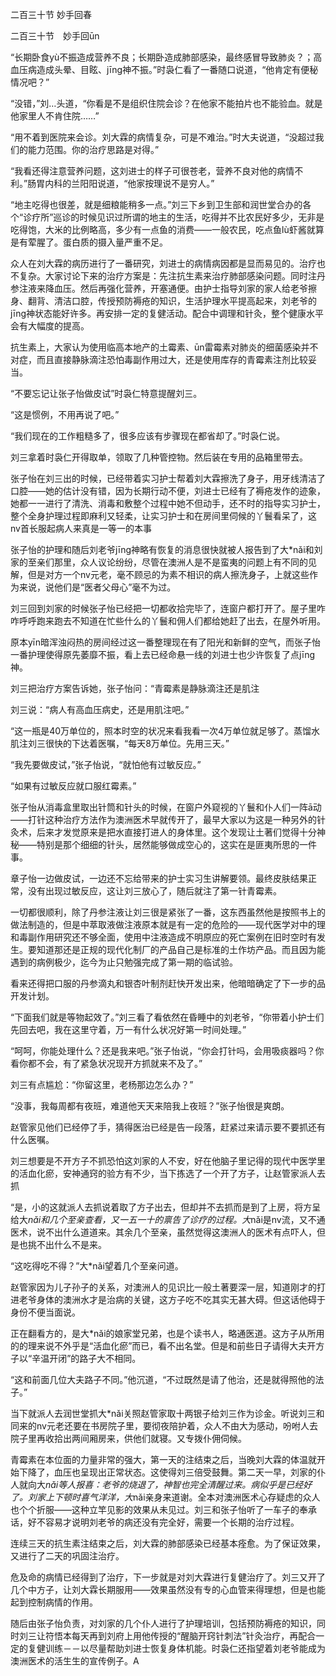 

二百三十节 妙手回春

二百三十节　妙手回ūn

“长期卧食yù不振造成营养不良；长期卧造成肺部感染，最终感冒导致肺炎？；高血压病造成头晕、目眩、jīng神不振。”时袅仁看了一番随口说道，“他肯定有便秘情况吧？”

“没错，”刘…头道，“你看是不是组织住院会诊？在他家不能拍片也不能验血。就是他家里人不肯住院……”

“用不着到医院来会诊。刘大霖的病情复杂，可是不难治。”时大夫说道，“没超过我们的能力范围。你的治疗思路是对得。”

“我看还得注意营养问题，这刘进士的样子可很苍老，营养不良对他的病情不利。”肠胃内科的兰阳阳说道，“他家按理说不是穷人。”

“地主吃得也很差，就是细粮能稍多一点。”刘三下乡到卫生部和润世堂合办的各个“诊疗所”巡诊的时候见识过所谓的地主的生活，吃得并不比农民好多少，无非是吃得饱，大米的比例略高，多少有一点鱼的消费――一般农民，吃点鱼lù虾酱就算是有荤腥了。蛋白质的摄入量严重不足。

众人在刘大霖的病历进行了一番研究，刘进士的病情病因都是显而易见的。治疗也不复杂。大家讨论下来的治疗方案是：先注抗生素来治疗肺部感染问题。同时注丹参注液来降血压。然后再强化营养，开塞通便。由护士指导刘家的家人给老爷擦身、翻背、清洁口腔，传授预防褥疮的知识，生活护理水平提高起来，刘老爷的jīng神状态能好许多。再安排一定的复健活动。配合中调理和针灸，整个健康水平会有大幅度的提高。

抗生素上，大家认为使用临高本地产的土霉素、ūn雷霉素对肺炎的细菌感染并不对症，而且直接静脉滴注恐怕毒副作用过大，还是使用库存的青霉素注剂比较妥当。

“不要忘记让张子怡做皮试”时袅仁特意提醒刘三。

“这是惯例，不用再说了吧。”

“我们现在的工作粗糙多了，很多应该有步骤现在都省却了。”时袅仁说。

刘三拿着时袅仁开得取单，领取了几种管控物。然后装在专用的品箱里带去。

张子怡在刘三出的时候，已经带着实习护士帮着刘大霖擦洗了身子，用牙线清洁了口腔――她的估计没有错，因为长期行动不便，刘进士已经有了褥疮发作的迹象，她都一一进行了清洗、消毒和敷整个过程中她不但动手，还不时的指导实习护士，整个全身护理过程即麻利又轻柔，让实习护士和在房间里伺候的丫鬟看呆了，这nv首长服起病人来真是一等一的本事

张子怡的护理和随后刘老爷jīng神略有恢复的消息很快就被人报告到了大*nǎi和刘家的至亲们那里，众人议论纷纷，尽管在澳洲人是不是蛮夷的问题上有不同的见解，但是对方一个nv元老，毫不顾忌的为素不相识的病人擦洗身子，上就这些作为来说，说他们是“医者父母心”毫不为过。

刘三回到刘家的时候张子怡已经把一切都收拾完毕了，连窗户都打开了。屋子里咋咋呼呼跑来跑去不知道在忙些什么的丫鬟和佣人们都给她赶了出去，在屋外听用。

原本yīn暗浑浊闷热的房间经过这一番整理现在有了阳光和新鲜的空气，而张子怡一番护理使得原先萎靡不振，看上去已经命悬一线的刘进士也少许恢复了点jīng神。

刘三把治疗方案告诉她，张子怡问：“青霉素是静脉滴注还是肌注

刘三说：“病人有高血压病史，还是用肌注吧。”

“这一瓶是40万单位的，照本时空的状况来看我看一次4万单位就足够了。蒸馏水肌注刘三很快的下达着医嘱，“每天8万单位。先用三天。”

“我先要做皮试，”张子怡说，“就怕他有过敏反应。”

“如果有过敏反应就口服红霉素。”

张子怡从消毒盒里取出针筒和针头的时候，在窗户外窥视的丫鬟和仆人们一阵ā动――打针这种治疗方法作为澳洲医术早就传开了，最早大家以为这是一种另外的针灸术，后来才发觉原来是把水直接打进人的身体里。这个发现让土著们觉得十分神秘――特别是那个细细的针头，居然能够做成空心的，这实在是匪夷所思的一件事。

章子怡一边做皮试，一边还不忘给带来的护士实习生讲解要领。最终皮肤结果正常，没有出现过敏反应，这让刘三放心了，随后就注了第一针青霉素。

一切都很顺利，除了丹参注液让刘三很是紧张了一番，这东西虽然他是按照书上的做法制造的，但是中萃取液做注液原本就是有一定的危险的――现代医学对中的理和毒副作用研究还不够全面，使用中注液造成不明原应的死亡案例在旧时空时有发生。要知道那还是正规的现代化制厂的产品自己是标准的土作坊产品。而且因为能遇到的病例极少，迄今为止只勉强完成了第一期的临试验。

看来还得把口服的丹参滴丸和银杏叶制剂赶快开发出来，他暗暗确定了下一步的品开发计划。

“下面我们就是等物起效了。”刘三看了看依然在昏睡中的刘老爷，“你带着小护士们先回去吧，我在这里守着，万一有什么状况好第一时间处理。”

“呵呵，你能处理什么？还是我来吧。”张子怡说，“你会打针吗，会用吸痰器吗？你看你都不会，有了紧急状况现开方抓就来不及了。”

刘三有点尴尬：“你留这里，老杨那边怎么办？”

“没事，我每周都有夜班，难道他天天来陪我上夜班？”张子怡很是爽朗。

赵管家见他们已经停了手，猜得医治已经是告一段落，赶紧过来请示要不要抓还有什么医嘱。

刘三想要是不开方子不抓恐怕这刘家的人不安，好在他脑子里记得的现代中医学里的活血化瘀，安神通窍的验方有不少，当下拣选了一个开了方子，让赵管家派人去抓

“是，小的这就派人去抓说着取了方子出去，但却并不去抓而是到了上房，将方呈给大*nǎi和几个至亲查看，又一五一十的禀告了诊疗的过程。大*nǎi是nv流，又不通医术，说不出什么道道来。其余几个至亲，虽然觉得这澳洲人的医术有点吓人，但是也挑不出什么不是来。

“这吃得吃不得？”大*nǎi望着几个至亲问道。

赵管家因为儿子孙子的关系，对澳洲人的见识比一般土著要深一层，知道刚才的打进老爷身体的澳洲水才是治病的关键，这方子吃不吃其实无甚大碍。但这话他碍于身份不便当面说。

正在翻看方的，是大*nǎi的娘家堂兄弟，也是个读书人，略通医道。这方子从所用的的理来说不外乎是“活血化瘀”而已，看不出名堂。但是和前些日子请得大夫开方子以“辛温开闭”的路子大不相同。

“这和前面几位大夫路子不同。”他沉道，“不过既然是请了他治，还是就得照他的法子。”

当下就派人去润世堂抓大*nǎi关照赵管家取十两银子给刘三作为诊金。听说刘三和同来的nv元老还要在书房院子里，要彻夜陪护着，众人不由大为感动，吩咐人去院子里再收拾出两间厢房来，供他们就寝。又专拨仆佣伺候。

青霉素在本位面的力量非常的强大，第一天的注结束之后，当晚刘大霖的体温就开始下降了，血压也呈现出正常状态。这使得刘三倍受鼓舞。第二天一早，刘家的仆人就向大*nǎi等人报喜：老爷的烧退了，神智也完全清醒过来。病似乎是已经好了。刘家上下顿时喜气洋洋，大*nǎi亲身来道谢。全本对澳洲医术心存疑虑的众人也个个折服――这种立竿见影的效果从未见过。刘三和张子怡听了一车子的奉承话，好不容易才说明刘老爷的病还没有完全好，需要一个长期的治疗过程。

连续三天的抗生素注结束之后，刘大霖的肺部感染已经基本痊愈。为了保证效果，又进行了二天的巩固注治疗。

危及命的病情已经得到了治疗，下一步就是对刘大霖进行复健治疗了。刘三又开了几个中方子，让刘大霖长期服用――效果虽然没有专的心血管来得理想，但是也能起到控制病情的作用。

随后由张子怡负责，对刘家的几个仆人进行了护理培训，包括预防褥疮的知识，同时刘三让符悟本每天再到刘府上用他传授的“醒脑开窍针刺法”针灸治疗，再配合一定的复健训练－－以尽量帮助刘进士恢复身体机能。时袅仁还指望着刘老爷能成为澳洲医术的活生生的宣传例子。A

